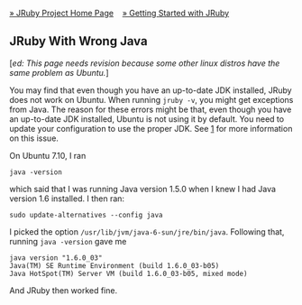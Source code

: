 [[Home|&raquo; JRuby Project Home Page]] &nbsp;&nbsp; [[Getting Started|&raquo; Getting Started with JRuby]]
==JRuby With Wrong Java==
[''ed: This page needs revision because some other linux distros have the same problem as Ubuntu.'']

You may find that even though you have an up-to-date JDK installed, JRuby does not work on Ubuntu.  When running <tt>jruby -v</tt>,  you might get exceptions from Java. The reason for these errors might be that, even though you have an up-to-date JDK installed, Ubuntu is not using it by default. You need to update your configuration to use the proper JDK.  See [https://help.ubuntu.com/community/Java] for more information on this issue.

On Ubuntu 7.10, I ran
 java -version
which said that I was running  Java version 1.5.0 when I knew I had Java version 1.6 installed. I then ran:
 sudo update-alternatives --config java
I picked the option <tt>/usr/lib/jvm/java-6-sun/jre/bin/java</tt>.  Following that, running <tt>java -version</tt> 
gave me
 java version "1.6.0_03"
 Java(TM) SE Runtime Environment (build 1.6.0_03-b05)
 Java HotSpot(TM) Server VM (build 1.6.0_03-b05, mixed mode)

And JRuby then worked fine.
